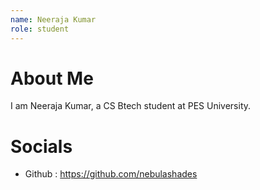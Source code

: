 ```yaml
---
name: Neeraja Kumar
role: student
---
```


# About Me

I am Neeraja Kumar, a CS Btech student at PES University.


# Socials

- Github : https://github.com/nebulashades
